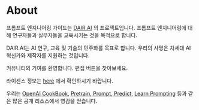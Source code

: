 # About

프롬프트 엔지니어링 가이드는 [DAIR.AI](https://github.com/dair-ai) 의 프로젝트입니다. 프롬프트 엔지니어링에 대해 연구자들과 실무자들을 교육시키는 것을 목적으로 합니다.

DAIR.AI는 AI 연구, 교육 및 기술의 민주화를 목표로 합니다. 우리의 사명은 차세대 AI 혁신가와 제작자를 지원하는 것입니다.

커뮤니티의 기여를 환영합니다. 편집 버튼을 찾아보세요.

라이센스 정보는 [here](https://github.com/dair-ai/Prompt-Engineering-Guide#license) 에서 확인하시기 바랍니다.

우리는 [OpenAI CookBook](https://github.com/openai/openai-cookbook), [Pretrain, Prompt, Predict](http://pretrain.nlpedia.ai/), [Learn Prompting](https://learnprompting.org/) 등과 같은 많은 공개 리소스에서 영감을 얻습니다.